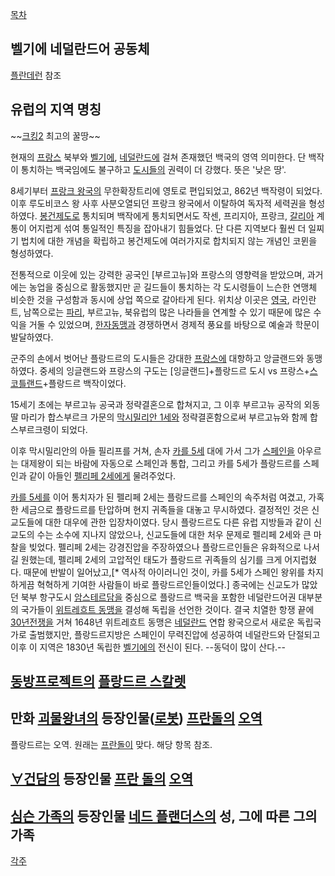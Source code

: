 [[목차]]

== 벨기에 네덜란드어 공동체 ==

[[플란데런]] 참조

== 유럽의 지역 명칭 ==

~~[[크킹2]] 최고의 꿀땅~~

현재의 [[프랑스]] 북부와 [[벨기에]], [[네덜란드]]에 걸쳐 존재했던 백국의 영역 의미한다. 단 백작이 통치하는 백국임에도 불구하고 [[도시]]들의 권력이 더 강했다. 뜻은 '낮은 땅'. 

8세기부터 [[프랑크 왕국]]의 무한확장트리에 영토로 편입되었고, 862년 백작령이 되었다. 이후 루도비코스 왕 사후 사분오열되던 프랑크 왕국에서 이탈하여 독자적 세력권을 형성하였다. [[봉건제도]]로 통치되며 백작에게 통치되면서도 작센, 프리지아, 프랑크, [[갈리아]] 계통이 어지럽게 섞여 통일적인 특징을 잡아내기 힘들었다. 단 다른 지역보다 훨씬 더 일찌기 법치에 대한 개념을 확립하고 봉건제도에 여러가지로 합치되지 않는 개념인 코뮌을 형성하였다.

전통적으로 이웃에 있는 강력한 공국인 [부르고뉴]와 프랑스의 영향력을 받았으며, 과거에는 농업을 중심으로 활동했지만 곧 길드들이 통치하는 각 도시령들이 느슨한 연맹체 비슷한 것을 구성함과 동시에 상업 쪽으로 갈아타게 된다. 위치상 이곳은 [[영국]], 라인란트, 남쪽으로는 [[파리]], 부르고뉴, 북유럽의 많은 나라들을 연계할 수 있기 때문에 많은 수익을 거둘 수 있었으며, [[한자동맹]]과 경쟁하면서 경제적 풍요를 바탕으로 예술과 학문이 발달하였다.

군주의 손에서 벗어난 플랑드르의 도시들은 강대한 [[프랑스]]에 대항하고 앙글랜드와 동맹하였다. 중세의 잉글랜드와 프랑스의 구도는 [잉글랜드]+플랑드르 도시 vs 프랑스+[[스코틀랜드]]+플랑드르 백작이었다.

15세기 초에는 부르고뉴 공국과 정략결혼으로 합쳐지고, 그 이후 부르고뉴 공작의 외동딸 마리가 합스부르크 가문의 [[막시밀리안 1세]]와 정략결혼함으로써 부르고뉴와 함께 합스부르크령이 되었다. 

이후 막시밀리안의 아들 필리프를 거쳐, 손자 [[카를 5세]] 대에 가서 그가 [[스페인]]을 아우르는 대제왕이 되는 바람에 자동으로 스페인과 통합, 그리고 카를 5세가 플랑드르를 스페인과 같이 아들인 [[펠리페 2세]]에게 물려주었다.

[[카를 5세]]를 이어 통치자가 된 펠리페 2세는 플랑드르를 스페인의 속주처럼 여겼고, 가혹한 세금으로 플랑드르를 탄압하며 현지 귀족들을 대놓고 무시하였다. 결정적인 것은 신교도들에 대한 대우에 관한 입장차이였다. 당시 플랑드르도 다른 유럽 지방들과 같이 신교도의 수는 소수에 지나지 않았으나, 신교도들에 대한 처우 문제로 펠리페 2세와 큰 마찰을 빚었다. 펠리페 2세는 강경진압을 주장하였으나 플랑드르인들은 유화적으로 나서길 원했는데, 펠리페 2세의 고압적인 태도가 플랑드르 귀족들의 심기를 크게 어지럽혔다. 때문에 반발이 일어났고,[* 역사적 아이러니인 것이, 카를 5세가 스페인 왕위를 차지하게끔 혁혁하게 기여한 사람들이 바로 플랑드르인들이었다.] 종국에는 신교도가 많았던 북부 항구도시 [[암스테르담]]을 중심으로 플랑드르 백국을 포함한 네덜란드어권 대부분의 국가들이 [[위트레흐트 동맹]]을 결성해 독립을 선언한 것이다. 결국 치열한 항쟁 끝에 [[30년전쟁]]을 거쳐 1648년 위트레흐트 동맹은 [[네덜란드]] 연합 왕국으로서 새로운 독립국가로 출범했지만, 플랑드르지방은 스페인이 무력진압에 성공하여 네덜란드와 단절되고 이후 이 지역은 1830년 독립한 [[벨기에]]의 전신이 된다.
--동덕이 많이 산다.--
== [[동방프로젝트]]의 [[플랑드르 스칼렛]] ==

== 만화 [[괴물왕녀]]의 등장인물([[로봇]]) [[프란돌]]의 [[오역]] ==
플랑드르는 오역. 원래는 [[프란돌]]이 맞다. 해당 항목 참조.

== [[∀건담]]의 등장인물 [[프란 돌]]의 [[오역]] ==

== [[심슨 가족]]의 등장인물 [[네드 플랜더스]]의 성, 그에 따른 그의 가족 ==

[[각주]]
